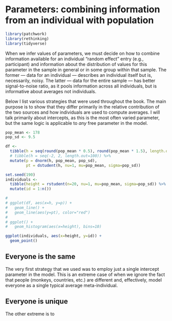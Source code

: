 # Parameters: combining information from an individual with population

```r
library(patchwork)
library(rethinking)
library(tidyverse)
```


When we infer values of parameters, we must decide on how to combine information available for an individual "random effect" entry (e.g., participant) and information about the distribution of values for this parameter in the sample in general or in some group within that sample. The former --- data for an individual --- describes an individual itself but is, necessarily, noisy. The latter --- data for the entire sample --- has better signal-to-noise ratio, as it pools information across all individuals, but is informative about averages not individuals. 

Below I list various strategies that were used throughout the book. The main purpose is to show that they differ primarily in the relative contribution of the two sources and how individuals are used to compute averages. I will talk primarily about intercepts, as this is the most often varied parameter, but the same logic is applicable to _any_ free parameter in the model.

```r
pop_mean <- 178
pop_sd <- 9.5

df <- 
  tibble(h = seq(round(pop_mean * 0.5), round(pop_mean * 1.5), length.out=100)) %>%
  # tibble(h = seq(-2, 2, length.out=100)) %>%
  mutate(p = dnorm(h, pop_mean, pop_sd), 
         pt = dstudent(h, nu=1, mu=pop_mean, sigma=pop_sd))

set.seed(190)
individuals <- 
  tibble(height = rstudent(n=20, nu=1, mu=pop_mean, sigma=pop_sd)) %>%
  mutate(id = 1:n())

# 
# ggplot(df, aes(x=h, y=p)) + 
#   geom_line() + 
#   geom_line(aes(y=pt), color="red")
# 
# ggplot() + 
#   geom_histogram(aes(x=height), bins=10)

ggplot(individuals, aes(x=height, y=id)) + 
  geom_point()

```


## Everyone is the same
The very first strategy that we used was to employ just a single intercept parameter in the model. This is an extreme case of when we ignore the fact that people (monkeys, countries, etc.) are different and, effectively, model everyone as a single typical average meta-individual. 


## Everyone is unique
The other extreme is to 